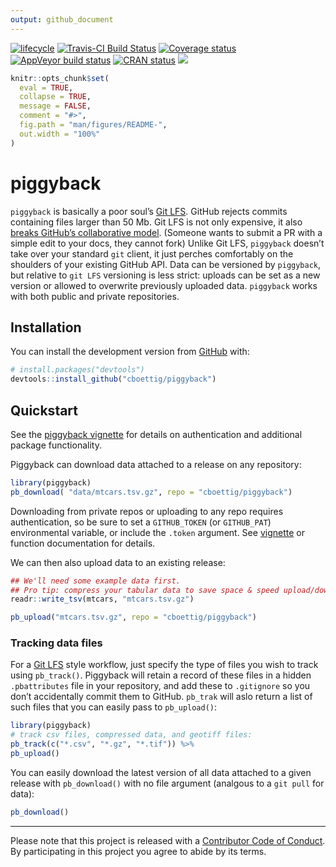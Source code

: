 ```yaml
---
output: github_document
---
```


<!-- README.md is generated from README.Rmd. Please edit that file -->

[![lifecycle](https://img.shields.io/badge/lifecycle-experimental-orange.svg)](https://www.tidyverse.org/lifecycle/#experimental)
[![Travis-CI Build Status](https://travis-ci.org/cboettig/piggyback.svg?branch=master)](https://travis-ci.org/cboettig/piggyback)
[![Coverage status](https://codecov.io/gh/cboettig/piggyback/branch/master/graph/badge.svg)](https://codecov.io/github/cboettig/piggyback?branch=master)
[![AppVeyor build status](https://ci.appveyor.com/api/projects/status/github/cboettig/piggyback?branch=master&svg=true)](https://ci.appveyor.com/project/cboettig/piggyback)
[![CRAN status](https://www.r-pkg.org/badges/version/piggyback)](https://cran.r-project.org/package=piggyback)
[![](https://badges.ropensci.org/220_status.svg)](https://github.com/ropensci/onboarding/issues/220)

```r
knitr::opts_chunk$set(
  eval = TRUE,
  collapse = TRUE,
  message = FALSE,
  comment = "#>",
  fig.path = "man/figures/README-",
  out.width = "100%"
)
```

# piggyback

`piggyback` is basically a poor soul's [Git LFS](https://git-lfs.github.com/).  GitHub rejects commits containing files larger than 50 Mb.  Git LFS is not only expensive, it also [breaks GitHub's collaborative model](https://medium.com/@megastep/github-s-large-file-storage-is-no-panacea-for-open-source-quite-the-opposite-12c0e16a9a91). (Someone wants to submit a PR with a simple edit to your docs, they cannot fork)  Unlike Git LFS, `piggyback` doesn't take over your standard `git` client, it just perches comfortably on the shoulders of your existing GitHub API.  Data can be versioned by `piggyback`, but relative to `git LFS` versioning is less strict: uploads can be set as a new version or allowed to overwrite previously uploaded data.  `piggyback` works with both public and private repositories.  



## Installation

You can install the development version from [GitHub](https://github.com/) with:

``` r
# install.packages("devtools")
devtools::install_github("cboettig/piggyback")
```

## Quickstart

See the [piggyback vignette](https://cboettig.github.io/piggyback/articles/intro.html) for details on authentication and additional package functionality. 

Piggyback can download data attached to a release on any repository: 

```r
library(piggyback)
pb_download( "data/mtcars.tsv.gz", repo = "cboettig/piggyback")
```


Downloading from private repos or uploading to any repo requires authentication, so be sure to set a `GITHUB_TOKEN` (or `GITHUB_PAT`) environmental variable, or include the `.token` argument. See [vignette](https://cboettig.github.io/piggyback/articles/intro.html) or function documentation for details.

We can then also upload data to an existing release:

```r
## We'll need some example data first.
## Pro tip: compress your tabular data to save space & speed upload/downloads
readr::write_tsv(mtcars, "mtcars.tsv.gz")

pb_upload("mtcars.tsv.gz", repo = "cboettig/piggyback")
```

### Tracking data files


For a [Git LFS](https://git-lfs.github.com/) style workflow, just specify the type of files you wish to track using `pb_track()`.  Piggyback will retain a record of these files in a hidden `.pbattributes` file in your repository, and add these to `.gitignore` so you don't accidentally commit them to GitHub.  `pb_trak` will aslo return a list of such files that you can easily pass to `pb_upload()`:  

```r
library(piggyback)
# track csv files, compressed data, and geotiff files:
pb_track(c("*.csv", "*.gz", "*.tif")) %>%
pb_upload()
```


You can easily download the latest version of all data attached to a given release with `pb_download()` with no file argument (analgous to  a `git pull` for data):

```r
pb_download()
```



----

Please note that this project is released with a [Contributor Code of Conduct](CODE_OF_CONDUCT.md).
By participating in this project you agree to abide by its terms.

